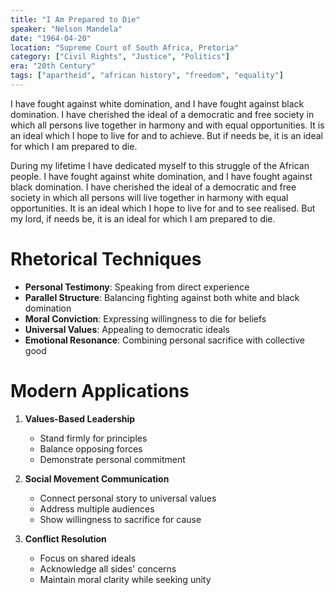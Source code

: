 ```yaml
---
title: "I Am Prepared to Die"
speaker: "Nelson Mandela"
date: "1964-04-20"
location: "Supreme Court of South Africa, Pretoria"
category: ["Civil Rights", "Justice", "Politics"]
era: "20th Century"
tags: ["apartheid", "african history", "freedom", "equality"]
---
```


I have fought against white domination, and I have fought against black domination. I have cherished the ideal of a democratic and free society in which all persons live together in harmony and with equal opportunities. It is an ideal which I hope to live for and to achieve. But if needs be, it is an ideal for which I am prepared to die.

During my lifetime I have dedicated myself to this struggle of the African people. I have fought against white domination, and I have fought against black domination. I have cherished the ideal of a democratic and free society in which all persons will live together in harmony with equal opportunities. It is an ideal which I hope to live for and to see realised. But my lord, if needs be, it is an ideal for which I am prepared to die.

# Rhetorical Techniques

- **Personal Testimony**: Speaking from direct experience
- **Parallel Structure**: Balancing fighting against both white and black domination
- **Moral Conviction**: Expressing willingness to die for beliefs
- **Universal Values**: Appealing to democratic ideals
- **Emotional Resonance**: Combining personal sacrifice with collective good

# Modern Applications

1. **Values-Based Leadership**
   - Stand firmly for principles
   - Balance opposing forces
   - Demonstrate personal commitment

2. **Social Movement Communication**
   - Connect personal story to universal values
   - Address multiple audiences
   - Show willingness to sacrifice for cause

3. **Conflict Resolution**
   - Focus on shared ideals
   - Acknowledge all sides' concerns
   - Maintain moral clarity while seeking unity 